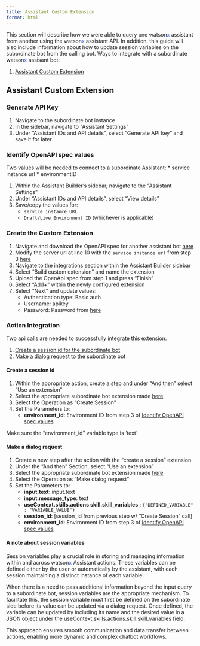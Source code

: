 ```yaml
---
title: Assistant Custom Extension
format: html
---
```


This section will describe how we were able to query one watson<span style="color:#2c62f5;">x</span> assistant from another using the watson<span style="color:#2c62f5;">x</span> assistant API. In addition, this guide will also include information about how to update session variables on the subordinate bot from the calling bot.
Ways to integrate with a subordinate watson<span style="color:#2c62f5;">x</span> assisant bot:

1. [Assistant Custom Extension](#assistant-custom-extension)

## Assistant Custom Extension
<div style={{ borderBottom: '1px solid #000', marginTop: '20px', marginBottom: '20px' }}></div>

### Generate API Key
1. Navigate to the subordinate bot instance
2. In the sidebar, navigate to "Assistant Settings"
3. Under "Assistant IDs and API details", select "Generate API key" and save it for later 

### Identify OpenAPI spec values
Two values will be needed to connect to a subordinate Assistant:
* service instance url
* environmentID

1. Within the Assistant Builder's sidebar, navigate to the "Assistant Settings"
2. Under "Assistant IDs and API details", select "View details"
3. Save/copy the values for:
    * ```service instance URL```
    * ```Draft/Live Environment ID``` (whichever is applicable)

### Create the Custom Extension
1. Navigate and download the OpenAPI spec for another assistant bot [here](https://github.com/ibm-client-engineering/unified-virtual-assistant/blob/main/assets/OpenAPI_Specs/Subordinate%20Bot/assistantBot_openapi_spec.json){target="_blank"}
2. Modify the server url at line 10 with the ```service instance url``` from step 3 [here](#identify-openapi-spec-values)
3. Navigate to the integrations section within the Assistant Builder sidebar
4. Select "Build custom extension" and name the extension
5. Upload the OpenApi spec from step 1 and press "Finish"
6. Select "Add+" within the newly configured extension
7. Select "Next" and update values:
    * Authentication type: Basic auth
    * Username: apikey
    * Password: Password from [here](#create-an-ibm-cloud-api-key)


### Action Integration
Two api calls are needed to successfully integrate this extension:

1. [Create a session id for the subordinate bot](#create-a-session-id)
2. [Make a dialog request to the subordinate bot](#make-a-dialog-request)

#### **Create a session id**
1. Within the appropriate action, create a step and under "And then" select "Use an extension"
2. Select the appropriate subordinate bot extension made [here](#assistant-custom-extension)
3. Select the Operation as "Create Session"
4. Set the Parameters to:
    * **environment_id**: Environment ID from step 3 of [Identify OpenAPI spec values](#identify-openapi-spec-values)

::: {.callout-tip .indent}
Make sure the "environment_id" variable type is 'text'
:::

#### **Make a dialog request**
1. Create a new step after the action with the "create a session" extension  
2. Under the "And then" Section, select "Use an extension"
2. Select the appropriate subordinate bot extension made [here](#assistant-custom-extension)
3. Select the Operation as "Make dialog request"
4. Set the Parameters to:
    * **input.text**: input.text
    * **input.message_type**: text
    * **useContext.skills.actions skill.skill_variables** : ```{"DEFINED_VARIABLE" : "VARIABLE_VALUE"}```
    * **session_id**: [session_id from previous step w/ "Create Session" call]
    * **environment_id**: Environment ID from step 3 of [Identify OpenAPI spec values](#identify-openapi-spec-values)

::: {.callout-note}
#### **A note about session variables**
Session variables play a crucial role in storing and managing information within and across watson<span style="color:#2c62f5;">x</span> Assistant actions. These variables can be defined either by the user or automatically by the assistant, with each session maintaining a distinct instance of each variable.

When there is a need to pass additional information beyond the input query to a subordinate bot, session variables are the appropriate mechanism. To facilitate this, the session variable must first be defined on the subordinate side before its value can be updated via a dialog request. Once defined, the variable can be updated by including its name and the desired value in a JSON object under the useContext.skills.actions.skill.skill_variables field.

This approach ensures smooth communication and data transfer between actions, enabling more dynamic and complex chatbot workflows.
:::
